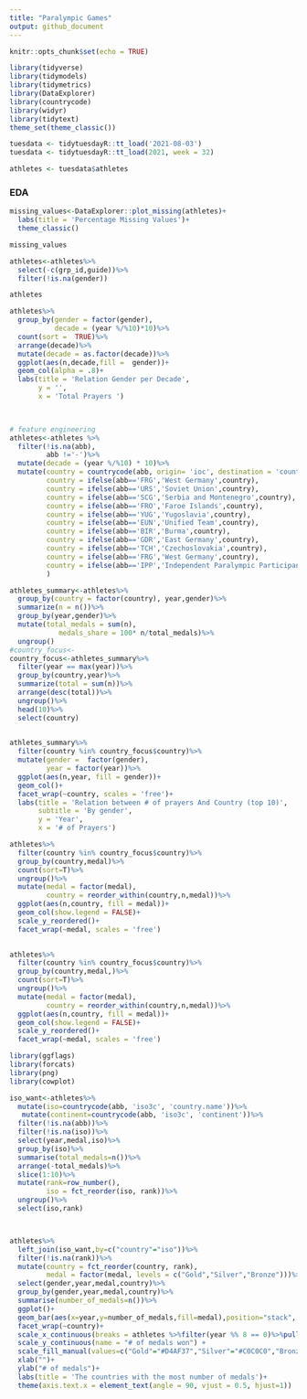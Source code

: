 ```yaml
---
title: "Paralympic Games"
output: github_document
---
```


```r
knitr::opts_chunk$set(echo = TRUE)
```


```r

library(tidyverse)
library(tidymodels)
library(tidymetrics)
library(DataExplorer)
library(countrycode)
library(widyr)
library(tidytext)
theme_set(theme_classic())
```

```r
tuesdata <- tidytuesdayR::tt_load('2021-08-03')
tuesdata <- tidytuesdayR::tt_load(2021, week = 32)

athletes <- tuesdata$athletes
```


### EDA 

```r
missing_values<-DataExplorer::plot_missing(athletes)+
  labs(title = 'Percentage Missing Values')+
  theme_classic()

missing_values
```


```r
athletes<-athletes%>%
  select(-c(grp_id,guide))%>%
  filter(!is.na(gender))

athletes
```



```r
athletes%>%
  group_by(gender = factor(gender),
           decade = (year %/%10)*10)%>%
  count(sort =  TRUE)%>%
  arrange(decade)%>%
  mutate(decade = as.factor(decade))%>%
  ggplot(aes(n,decade,fill =  gender))+
  geom_col(alpha = .8)+
  labs(title = 'Relation Gender per Decade',
       y = '',
       x = 'Total Prayers ')

  
```


```r
# feature engineering 
athletes<-athletes %>% 
  filter(!is.na(abb),
         abb !='-')%>%
  mutate(decade = (year %/%10) * 10)%>%
  mutate(country = countrycode(abb, origin= 'ioc', destination = 'country.name'),
         country = ifelse(abb=='FRG','West Germany',country),
         country = ifelse(abb=='URS','Soviet Union',country),
         country = ifelse(abb=='SCG','Serbia and Montenegro',country),
         country = ifelse(abb=='FRO','Faroe Islands',country),
         country = ifelse(abb=='YUG','Yugoslavia',country),
         country = ifelse(abb=='EUN','Unified Team',country),
         country = ifelse(abb=='BIR','Burma',country),
         country = ifelse(abb=='GDR','East Germany',country),
         country = ifelse(abb=='TCH','Czechoslovakia',country),
         country = ifelse(abb=='FRG','West Germany',country),
         country = ifelse(abb=='IPP','Independent Paralympic Participants',country)
         )
```



```r
athletes_summary<-athletes%>%
  group_by(country = factor(country), year,gender)%>%
  summarize(n = n())%>%
  group_by(year,gender)%>%
  mutate(total_medals = sum(n),
            medals_share = 100* n/total_medals)%>%
  ungroup()
#country_focus<-
country_focus<-athletes_summary%>%
  filter(year == max(year))%>%
  group_by(country,year)%>%
  summarize(total = sum(n))%>%
  arrange(desc(total))%>%
  ungroup()%>%
  head(10)%>%
  select(country)
  

athletes_summary%>%
  filter(country %in% country_focus$country)%>%
  mutate(gender =  factor(gender),
         year = factor(year))%>%
  ggplot(aes(n,year, fill = gender))+
  geom_col()+
  facet_wrap(~country, scales = 'free')+
  labs(title = 'Relation between # of prayers And Country (top 10)',
       subtitle = 'By gender',
       y = 'Year',
       x = '# of Prayers')
```


```r
athletes%>%
  filter(country %in% country_focus$country)%>%
  group_by(country,medal)%>%
  count(sort=T)%>%
  ungroup()%>%
  mutate(medal = factor(medal),
         country = reorder_within(country,n,medal))%>%
  ggplot(aes(n,country, fill = medal))+
  geom_col(show.legend = FALSE)+
  scale_y_reordered()+
  facet_wrap(~medal, scales = 'free')
  
```


```r
athletes%>%
  filter(country %in% country_focus$country)%>%
  group_by(country,medal,)%>%
  count(sort=T)%>%
  ungroup()%>%
  mutate(medal = factor(medal),
         country = reorder_within(country,n,medal))%>%
  ggplot(aes(n,country, fill = medal))+
  geom_col(show.legend = FALSE)+
  scale_y_reordered()+
  facet_wrap(~medal, scales = 'free')
```
```r
library(ggflags)
library(forcats)
library(png)
library(cowplot)

iso_want<-athletes%>%
  mutate(iso=countrycode(abb, 'iso3c', 'country.name'))%>%
   mutate(continent=countrycode(abb, 'iso3c', 'continent'))%>%
  filter(!is.na(abb))%>%
  filter(!is.na(iso))%>%
  select(year,medal,iso)%>%
  group_by(iso)%>%
  summarise(total_medals=n())%>%
  arrange(-total_medals)%>%
  slice(1:10)%>%
  mutate(rank=row_number(),
         iso = fct_reorder(iso, rank))%>%
  ungroup()%>%
  select(iso,rank)



athletes%>%
  left_join(iso_want,by=c("country"="iso"))%>%
  filter(!is.na(rank))%>%
  mutate(country = fct_reorder(country, rank),
         medal = factor(medal, levels = c("Gold","Silver","Bronze")))%>%
  select(gender,year,medal,country)%>%
  group_by(gender,year,medal,country)%>%
  summarise(number_of_medals=n())%>%
  ggplot()+
  geom_bar(aes(x=year,y=number_of_medals,fill=medal),position="stack", stat="identity")+
  facet_wrap(~country)+
  scale_x_continuous(breaks = athletes %>%filter(year %% 8 == 0)%>%pull(year)%>%unique()) +
  scale_y_continuous(name = "# of medals won") +
  scale_fill_manual(values=c("Gold"="#D4AF37","Silver"="#C0C0C0","Bronze"="#CD7F32"))+
  xlab("")+
  ylab("# of medals")+
  labs(title = 'The countries with the most number of medals')+
  theme(axis.text.x = element_text(angle = 90, vjust = 0.5, hjust=1))

  

```


